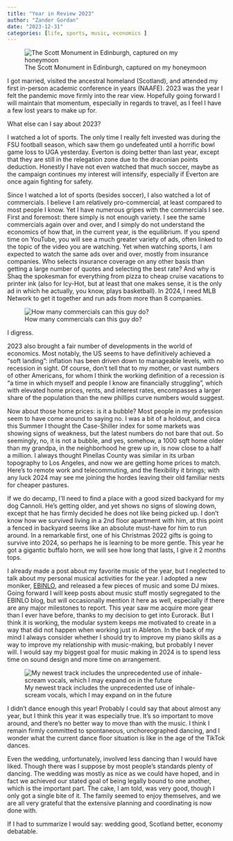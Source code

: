```yaml
---
title: "Year in Review 2023"
author: "Zander Gordan"
date: "2023-12-31"
categories: [life, sports, music, economics ]
---
```


![The Scott Monument in Edinburgh, captured on my honeymoon](IMG_1806.jpeg)

I got married, visited the ancestral homeland (Scotland), and attended my first in-person academic conference in years (NAAFE). 2023 was the year I felt the pandemic move firmly into the rear view. Hopefully going forward I will maintain that momentum, especially in regards to travel, as I feel I have a few lost years to make up for.

What else can I say about 2023?

I watched a lot of sports. The only time I really felt invested was during the FSU football season, which saw them go undefeated until a horrific bowl game loss to UGA yesterday. Everton is doing better than last year, except that they are still in the relegation zone due to the draconian points deduction. Honestly I have not even watched that much soccer, maybe as the campaign continues my interest will intensify, especially if Everton are once again fighting for safety.

Since I watched a lot of sports (besides soccer), I also watched a lot of commercials. I believe I am relatively pro-commercial, at least compared to most people I know. Yet I have numerous gripes with the commercials I see. First and foremost: there simply is not enough variety. I see the same commercials again over and over, and I simply do not understand the economics of how that, in the current year, is the equilibrium. If you spend time on YouTube, you will see a much greater variety of ads, often linked to the topic of the video you are watching. Yet when watching sports, I am expected to watch the same ads over and over, mostly from insurance companies. Who selects insurance coverage on any other basis than getting a large number of quotes and selecting the best rate? And why is Shaq the spokesman for everything from pizza to cheap cruise vacations to printer ink (also for Icy-Hot, but at least that one makes sense, it is the only ad in which he actually, you know, plays basketball). In 2024, I need MLB Network to get it together and run ads from more than 8 companies.

![How many commercials can this guy do?](https://mma.prnewswire.com/media/2281632/PepsiCo_Shaq_I_Wish_Commercial.jpg?p=twitter)

I digress.

2023 also brought a fair number of developments in the world of economics. Most notably, the US seems to have definitively achieved a "soft landing": inflation has been driven down to manageable levels, with no recession in sight. Of course, don't tell that to my mother, or vast numbers of other Americans, for whom I think the working definition of a recession is "a time in which myself and people I know are financially struggling", which with elevated home prices, rents, and interest rates, encompasses a larger share of the population than the new phillips curve numbers would suggest.

Now about those home prices: is it a bubble? Most people in my profession seem to have come around to saying no. I was a bit of a holdout, and circa this Summer I thought the Case-Shiller index for some markets was showing signs of weakness, but the latest numbers do not bare that out. So seemingly, no, it is not a bubble, and yes, somehow, a 1000 sqft home older than my grandpa, in the neighborhood he grew up in, is now close to a half a million. I always thought Pinellas County was similar in its urban topography to Los Angeles, and now we are getting home prices to match. Here's to remote work and telecommuting, and the flexibility it brings; with any luck 2024 may see me joining the hordes leaving their old familiar nests for cheaper pastures.

If we do decamp, I'll need to find a place with a good sized backyard for my dog Cannoli. He's getting older, and yet shows no signs of slowing down, except that he has firmly decided he does not like being picked up. I don't know how we survived living in a 2nd floor apartment with him, at this point a fenced in backyard seems like an absolute must-have for him to run around. In a remarkable first, one of his Christmas 2022 gifts is going to survive into 2024, so perhaps he is learning to be more gentle. This year he got a gigantic buffalo horn, we will see how long that lasts, I give it 2 months tops.

I already made a post about my favorite music of the year, but I neglected to talk about my personal musical activities for the year. I adopted a new moniker, [EBINLO](https://www.ebinlo.com), and released a few pieces of music and some DJ mixes. Going forward I will keep posts about music stuff mostly segregated to the EBINLO blog, but will occasionally mention it here as well, especially if there are any major milestones to report. This year saw me acquire more gear than I ever have before, thanks to my decision to get into Eurorack. But I think it is working, the modular system keeps me motivated to create in a way that did not happen when working just in Ableton. In the back of my mind I always consider whether I should try to improve my piano skills as a way to improve my relationship with music-making, but probably I never will. I would say my biggest goal for music making in 2024 is to spend less time on sound design and more time on arrangement.

![My newest track includes the unprecedented use of inhale-scream vocals, which I may expand on in the future](https://f4.bcbits.com/img/a0837383706_16.jpg)

I didn't dance enough this year! Probably I could say that about almost any year, but I think this year it was especially true. It's so important to move around, and there's no better way to move than with the music. I think I remain firmly committed to spontaneous, unchoreographed dancing, and I wonder what the current dance floor situation is like in the age of the TikTok dances.

Even the wedding, unfortunately, involved less dancing than I would have liked. Though there was I suppose by most people's standards plenty of dancing. The wedding was mostly as nice as we could have hoped, and in fact we achieved our stated goal of being legally bound to one another, which is the important part. The cake, I am told, was very good, though I only got a single bite of it. The family seemed to enjoy themselves, and we are all very grateful that the extensive planning and coordinating is now done with.

If I had to summarize I would say: wedding good, Scotland better, economy debatable.
